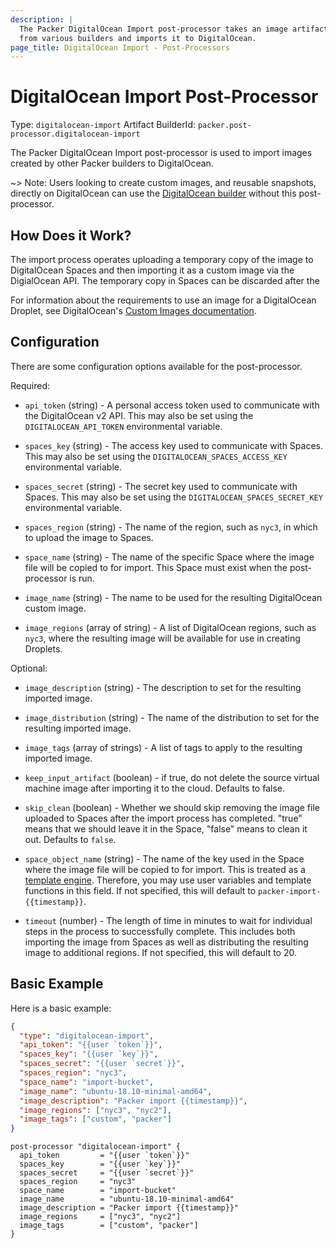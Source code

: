 ```yaml
---
description: |
  The Packer DigitalOcean Import post-processor takes an image artifact
  from various builders and imports it to DigitalOcean.
page_title: DigitalOcean Import - Post-Processors
---
```


# DigitalOcean Import Post-Processor

Type: `digitalocean-import`
Artifact BuilderId: `packer.post-processor.digitalocean-import`

The Packer DigitalOcean Import post-processor is used to import images created by other Packer builders to DigitalOcean.

~> Note: Users looking to create custom images, and reusable snapshots, directly on DigitalOcean can use
the [DigitalOcean builder](/docs/builders/digitalocean) without this post-processor.

## How Does it Work?

The import process operates uploading a temporary copy of the image to
DigitalOcean Spaces and then importing it as a custom image via the
DigialOcean API. The temporary copy in Spaces can be discarded after the

For information about the requirements to use an image for a DigitalOcean
Droplet, see DigitalOcean's [Custom Images documentation](https://www.digitalocean.com/docs/images/custom-images).

## Configuration

There are some configuration options available for the post-processor.

Required:

- `api_token` (string) - A personal access token used to communicate with
  the DigitalOcean v2 API. This may also be set using the
  `DIGITALOCEAN_API_TOKEN` environmental variable.

- `spaces_key` (string) - The access key used to communicate with Spaces.
  This may also be set using the `DIGITALOCEAN_SPACES_ACCESS_KEY`
  environmental variable.

- `spaces_secret` (string) - The secret key used to communicate with Spaces.
  This may also be set using the `DIGITALOCEAN_SPACES_SECRET_KEY`
  environmental variable.

- `spaces_region` (string) - The name of the region, such as `nyc3`, in which
  to upload the image to Spaces.

- `space_name` (string) - The name of the specific Space where the image file
  will be copied to for import. This Space must exist when the
  post-processor is run.

- `image_name` (string) - The name to be used for the resulting DigitalOcean
  custom image.

- `image_regions` (array of string) - A list of DigitalOcean regions, such
  as `nyc3`, where the resulting image will be available for use in creating
  Droplets.

Optional:

- `image_description` (string) - The description to set for the resulting
  imported image.

- `image_distribution` (string) - The name of the distribution to set for
  the resulting imported image.

- `image_tags` (array of strings) - A list of tags to apply to the resulting
  imported image.

- `keep_input_artifact` (boolean) - if true, do not delete the source virtual
  machine image after importing it to the cloud. Defaults to false.

- `skip_clean` (boolean) - Whether we should skip removing the image file
  uploaded to Spaces after the import process has completed. "true" means
  that we should leave it in the Space, "false" means to clean it out.
  Defaults to `false`.

- `space_object_name` (string) - The name of the key used in the Space where
  the image file will be copied to for import. This is treated as a
  [template engine](/docs/templates/legacy_json_templates/engine). Therefore, you
  may use user variables and template functions in this field.
  If not specified, this will default to `packer-import-{{timestamp}}`.

- `timeout` (number) - The length of time in minutes to wait for individual
  steps in the process to successfully complete. This includes both importing
  the image from Spaces as well as distributing the resulting image to
  additional regions. If not specified, this will default to 20.

## Basic Example

Here is a basic example:

<Tabs>
<Tab heading="JSON">

```json
{
  "type": "digitalocean-import",
  "api_token": "{{user `token`}}",
  "spaces_key": "{{user `key`}}",
  "spaces_secret": "{{user `secret`}}",
  "spaces_region": "nyc3",
  "space_name": "import-bucket",
  "image_name": "ubuntu-18.10-minimal-amd64",
  "image_description": "Packer import {{timestamp}}",
  "image_regions": ["nyc3", "nyc2"],
  "image_tags": ["custom", "packer"]
}
```

</Tab>
<Tab heading="HCL2">

```hcl
post-processor "digitalocean-import" {
  api_token         = "{{user `token`}}"
  spaces_key        = "{{user `key`}}"
  spaces_secret     = "{{user `secret`}}"
  spaces_region     = "nyc3"
  space_name        = "import-bucket"
  image_name        = "ubuntu-18.10-minimal-amd64"
  image_description = "Packer import {{timestamp}}"
  image_regions     = ["nyc3", "nyc2"]
  image_tags        = ["custom", "packer"]
}
```

</Tab>
</Tabs>
